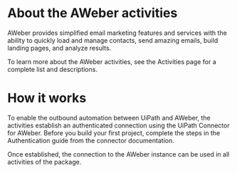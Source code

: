 ﻿# About the AWeber activities

AWeber provides simplified email marketing features and services with the ability to quickly load and manage contacts, send amazing emails, build landing pages, and analyze results.



To learn more about the AWeber activities, see the Activities page for a complete list and descriptions.

# How it works

To enable the outbound automation between UiPath and AWeber, the activities establish an authenticated connection using the UiPath Connector for AWeber. Before you build your first project, complete the steps in the Authentication guide from the connector documentation.

Once established, the connection to the AWeber instance can be used in all activities of the package.
